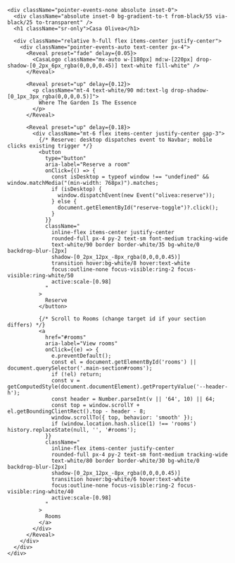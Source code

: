 
<section
  id="hero"
  className="
    relative mx-auto w-full
    md:max-w-[min(1100px,92vw)]
    -mt-2
    flex items-center justify-center
    pb-0
  "
>
  <div
    className="
      relative w-full
      h-[calc(100dvh-var(--header-h,64px)-var(--mobile-nav-h,84px)+6px)]
      md:h-[720px] lg:h-[800px]
      overflow-hidden rounded-[28px]
      ring-1 ring-black/10
      shadow-[0_20px_60px_-20px_rgba(0,0,0,0.35)]
    "
  >
    <ParallaxImage
      src="/images/casa/hero.jpg"
      alt="Casa Olivea — our refuge"
      heightVh={100}
      speed={0.30}
      className="h-full"
      fit="cover"
      objectPosition="50% 40%"
      priority
      fetchPriority="high"
      loading="eager"
      sizes="(max-width: 768px) 100vw, min(1100px, 92vw)"
      placeholder="blur"
      blurDataURL="data:image/jpeg;base64,REPLACE_WITH_REAL_BASE64_LQIP"
    />

    <div className="pointer-events-none absolute inset-0">
      <div className="absolute inset-0 bg-gradient-to-t from-black/55 via-black/25 to-transparent" />
      <h1 className="sr-only">Casa Olivea</h1>

      <div className="relative h-full flex items-center justify-center">
        <div className="pointer-events-auto text-center px-4">
          <Reveal preset="fade" delay={0.05}>
            <CasaLogo className="mx-auto w-[180px] md:w-[220px] drop-shadow-[0_2px_6px_rgba(0,0,0,0.45)] text-white fill-white" />
          </Reveal>

          <Reveal preset="up" delay={0.12}>
            <p className="mt-4 text-white/90 md:text-lg drop-shadow-[0_1px_3px_rgba(0,0,0,0.5)]">
              Where The Garden Is The Essence
            </p>
          </Reveal>

          <Reveal preset="up" delay={0.18}>
            <div className="mt-6 flex items-center justify-center gap-3">
              {/* Reserve: desktop dispatches event to Navbar; mobile clicks existing trigger */}
              <button
                type="button"
                aria-label="Reserve a room"
                onClick={() => {
                  const isDesktop = typeof window !== "undefined" && window.matchMedia("(min-width: 768px)").matches;
                  if (isDesktop) {
                    window.dispatchEvent(new Event("olivea:reserve"));
                  } else {
                    document.getElementById("reserve-toggle")?.click();
                  }
                }}
                className="
                  inline-flex items-center justify-center
                  rounded-full px-4 py-2 text-sm font-medium tracking-wide
                  text-white/90 border border-white/35 bg-white/0 backdrop-blur-[2px]
                  shadow-[0_2px_12px_-8px_rgba(0,0,0,0.45)]
                  transition hover:bg-white/8 hover:text-white
                  focus:outline-none focus-visible:ring-2 focus-visible:ring-white/50
                  active:scale-[0.98]
                "
              >
                Reserve
              </button>

              {/* Scroll to Rooms (change target id if your section differs) */}
              <a
                href="#rooms"
                aria-label="View rooms"
                onClick={(e) => {
                  e.preventDefault();
                  const el = document.getElementById('rooms') || document.querySelector('.main-section#rooms');
                  if (!el) return;
                  const v = getComputedStyle(document.documentElement).getPropertyValue('--header-h');
                  const header = Number.parseInt(v || '64', 10) || 64;
                  const top = window.scrollY + el.getBoundingClientRect().top - header - 8;
                  window.scrollTo({ top, behavior: 'smooth' });
                  if (window.location.hash.slice(1) !== 'rooms') history.replaceState(null, '', '#rooms');
                }}
                className="
                  inline-flex items-center justify-center
                  rounded-full px-4 py-2 text-sm font-medium tracking-wide
                  text-white/80 border border-white/30 bg-white/0 backdrop-blur-[2px]
                  shadow-[0_2px_12px_-8px_rgba(0,0,0,0.45)]
                  transition hover:bg-white/6 hover:text-white
                  focus:outline-none focus-visible:ring-2 focus-visible:ring-white/40
                  active:scale-[0.98]
                "
              >
                Rooms
              </a>
            </div>
          </Reveal>
        </div>
      </div>
    </div>
  </div>
</section>
